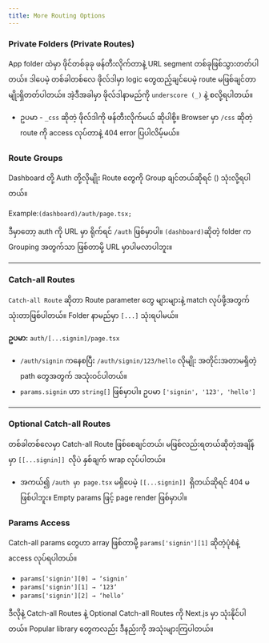 ```yaml
---
title: More Routing Options
---
```


### Private Folders (Private Routes)

App folder ထဲမှာ ဖိုင်တစ်ခုခု ဖန်တီးလိုက်တာနဲ့ URL segment တစ်ခုဖြစ်သွားတတ်ပါတယ်။
ဒါပေမဲ့ တစ်ခါတစ်လေ ဖိုလ်ဒါမှာ logic တွေထည့်ချင်ပေမဲ့ route မဖြစ်ချင်တာမျိုးရှိတတ်ပါတယ်။
အဲ့ဒီအခါမှာ ဖိုလ်ဒါနာမည်ကို `underscore (_)` နဲ့ စလို့ရပါတယ်။

- ဥပမာ - `_css` ဆိုတဲ့ ဖိုလ်ဒါကို ဖန်တီးလိုက်မယ် ဆိုပါစို့။
  Browser မှာ `/css` ဆိုတဲ့ route ကို access လုပ်တာနဲ့ 404 error ပြပါလိမ့်မယ်။

### Route Groups

Dashboard တို့ Auth တို့လိုမျိုး Route တွေကို Group ချင်တယ်ဆိုရင် () သုံးလို့ရပါတယ်။

Example:`(dashboard)/auth/page.tsx;`

ဒီမှာတော့ auth ကို URL မှာ ရိုက်ရင် `/auth` ဖြစ်မှာပါ။ `(dashboard)`ဆိုတဲ့ folder က Grouping အတွက်သာ ဖြစ်တာမို့ URL မှာပါမလာပါဘူး။

---

### Catch-all Routes

`Catch-all Route` ဆိုတာ Route parameter တွေ များများနဲ့ match လုပ်ဖို့အတွက် သုံးတာဖြစ်ပါတယ်။ Folder နာမည်မှာ `[...]` သုံးရပါမယ်။

**ဥပမာ:** `auth/[...signin]/page.tsx`

- `/auth/signin` ကနေစပြီး `/auth/signin/123/hello` လိုမျိုး အတိုင်းအတာမရှိတဲ့ path တွေအတွက် အသုံးဝင်ပါတယ်။
- `params.signin` ဟာ `string[]` ဖြစ်မှာပါ။ ဥပမာ `['signin', '123', 'hello']`

---

### Optional Catch-all Routes

တစ်ခါတစ်လေမှာ Catch-all Route ဖြစ်စေချင်တယ်၊ မဖြစ်လည်းရတယ်ဆိုတဲ့အချိန်မှာ `[[...signin]] `လိုပဲ နှစ်ချက် wrap လုပ်ပါတယ်။

- အကယ်၍ `/auth မှာ page.tsx` မရှိပေမဲ့ `[[...signin]] `ရှိတယ်ဆိုရင် 404 မဖြစ်ပါဘူး။ Empty params ဖြင့် page render ဖြစ်မှာပါ။

### Params Access

Catch-all params တွေဟာ array ဖြစ်တာမို့ `params['signin'][1]` ဆိုတဲ့ပုံစံနဲ့ access လုပ်ရပါတယ်။

- `params['signin'][0] → ‘signin’`
- `params['signin'][1] → ‘123’`
- `params['signin'][2] → ‘hello’`

ဒီလိုနဲ့ Catch-all Routes နဲ့ Optional Catch-all Routes ကို Next.js မှာ သုံးနိုင်ပါတယ်။ Popular library တွေကလည်း ဒီနည်းကို အသုံးများကြပါတယ်။
